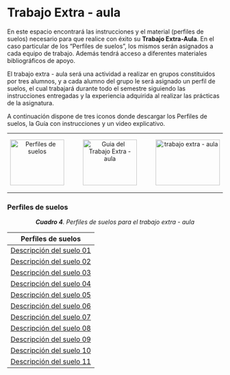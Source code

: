 # Trabajo Extra - aula 

En este espacio encontrará las instrucciones y el material (perfiles de suelos) necesario para que realice con éxito su **Trabajo Extra-Aula**. En el caso particular de los “Perfiles de suelos”, los mismos serán asignados a cada equipo de trabajo. Además tendrá acceso a diferentes materiales bibliográficos de apoyo.

El trabajo extra - aula será una actividad a realizar en grupos constituidos por tres alumnos, y a cada alumno del grupo le será asignado un perfil de suelos, el cual trabajará durante todo el semestre siguiendo las instrucciones entregadas y la experiencia adquirida al realizar las prácticas de la asignatura.

A continuación dispone de tres iconos donde descargar los Perfiles de suelos, la Guía con instrucciones y un video explicativo.

---

<div>
<p style = 'text-align:center;'>
<a style = 'padding-right: 40px;' href="#perfiles" title="Perfiles de suelos"><img src="Imagenes/perfiles3.png" alt="Perfiles de suelos" width="126" height="107"/></a>
<a style = 'padding-right: 40px;' href="pdf/Unidad1/Guia_trabajo_extra_aula.pdf" target="_blank" title="Guia del Trabajo Extra - aula"><img src="Imagenes/practica3.png" alt="Guia del Trabajo Extra - aula" width="126" height="107"/></a>
<a href="pdf/xxx.pdf" target="_blank" title="Video del Trabajo Extra - aula"><img src="Imagenes/youtube5.png" alt="trabajo extra - aula" width="150" height="107"/></a>
</p>
</div>

---

### Perfiles de suelos {-}

<a id="perfiles">
<center>***Cuadro 4**. Perfiles de suelos para el trabajo extra - aula*</center>
</a>

|Perfiles de suelos|
|:---:|
|[Descripción del suelo 01](pdf/Perfiles/Suelo-01.pdf)|
|[Descripción del suelo 02](pdf/Perfiles/Suelo-02.pdf)|
|[Descripción del suelo 03](pdf/Perfiles/Suelo-03.pdf)|
|[Descripción del suelo 04](pdf/Perfiles/Suelo-04.pdf)|
|[Descripción del suelo 05](pdf/Perfiles/Suelo-05.pdf)|
|[Descripción del suelo 06](pdf/Perfiles/Suelo-06.pdf)|
|[Descripción del suelo 07](pdf/Perfiles/Suelo-07.pdf)|
|[Descripción del suelo 08](pdf/Perfiles/Suelo-08.pdf)|
|[Descripción del suelo 09](pdf/Perfiles/Suelo-09.pdf)|
|[Descripción del suelo 10](pdf/Perfiles/Suelo-10.pdf)|
|[Descripción del suelo 11](pdf/Perfiles/Suelo-11.pdf)|

